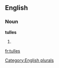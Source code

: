 ==English==

===Noun===
'''tulles'''

# {{plural of|[[tulle]]}}

[[Category:English plurals]]

[[fr:tulles]]